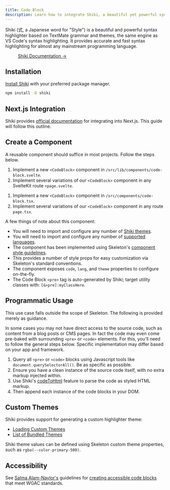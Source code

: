 ```yaml
---
title: Code Block
description: Learn how to integrate Shiki, a beautiful yet powerful syntax highlighter.
---
```







<p class="text-xl">
	Shiki (式, a Japanese word for "Style") is a beautiful and powerful syntax highlighter based on TextMate grammar and themes, the same
	engine as VS Code's syntax highlighting. It provides accurate and fast syntax highlighting for almost any mainstream programming language.
</p>

<figure class="card-filled-enhanced flex justify-center gap-4 p-8">
	<a href="https://shiki.style/" target="_blank" class="btn preset-filled">
		Shiki Documentation &rarr;
	</a>
</figure>

## Installation

[Install Shiki](https://shiki.style/guide/install) with your preferred package manager.

```bash
npm install -D shiki
```

<Framework id="react">

## Next.js Integration

Shiki provides [official documentation](https://shiki.style/packages/next) for integrating into Next.js. This guide will follow this outline.

</Framework>

## Create a Component

A reusable component should suffice in most projects. Follow the steps below.

<Framework id="svelte">

1. Implement a new `<CodeBlock>` component in `/src/lib/components/code-block.svelte`.
2. Implement several variations of our `<CodeBlock>` component in any SvelteKit route `+page.svelte`.

</Framework>

<Framework id="react">

1. Implement a new `<CodeBlock>` component in `/src/components/code-block.tsx`.
2. Implement several variations of our `<CodeBlock>` component in any route `page.tsx`.

</Framework>

<Framework id="svelte">
	<Preview framework="svelte" files={{ 'app.svelte': SveltePageRaw, 'code-block.svelte': SvelteCodeBlockRaw }} client:visible>
		<SveltePage client:visible />
	</Preview>
</Framework>

<Framework id="react">
	<Preview framework="react" files={{ 'app.tsx': ReactPageRaw, 'code-block.tsx': ReactCodeBlockRaw }} client:visible>
		<ReactPage client:visible />
	</Preview>
</Framework>

A few things of note about this component:

- You will need to import and configure any number of [Shiki themes](https://shiki.style/themes).
- You will need to import and configure any number of [supported languages](https://shiki.style/languages).
- The component has been implemented using Skeleton's [component style guidelines](/docs/resources/contribute/components).
- This provides a number of style props for easy customization via Skeleton's standard conventions.
- The component exposes `code`, `lang`, and `theme` properties to configure on-the-fly.
- The Code Block `<pre>` tag is auto-generated by Shiki; target utility classes with: `[&>pre]:myClassHere`.

## Programmatic Usage

<Alert type="warning">
	<p>This use case falls outside the scope of Skeleton. The following is provided merely as guidance.</p>
</Alert>

In some cases you may not have direct access to the source code, such as content from a blog posts or CMS pages. In fact the code may even come pre-baked with surrounding `<pre>` or `<code>` elements. For this, you'll need to follow the general steps below. Specific implementation may differ based on your app and framework.

1. Query all `<pre>` or `<code>` blocks using Javascript tools like `document.querySelectorAll()`. Be as specific as possible.
2. Ensure you have a clean instance of the source code itself, with no extra markup injected within.
3. Use Shiki's [codeToHtml](https://shiki.style/guide/install#shorthands) feature to parse the code as styled HTML markup.
4. Then append each instance of the code blocks in your DOM.

## Custom Themes

Shiki provides support for generating a custom highlighter theme:

- [Loading Custom Themes](https://shiki.style/guide/load-theme)
- [List of Bundled Themes](https://shiki.style/themes)

Shiki theme values can be defined using Skeleton custom theme properties, such as `rgba(--color-primary-500)`.

## Accessibility

See [Salma Alam-Naylor's](https://whitep4nth3r.com/about/) guidelines for [creating accessible code blocks](https://whitep4nth3r.com/blog/how-to-make-your-code-blocks-accessible-on-your-website/) that meet WGAC standards.
